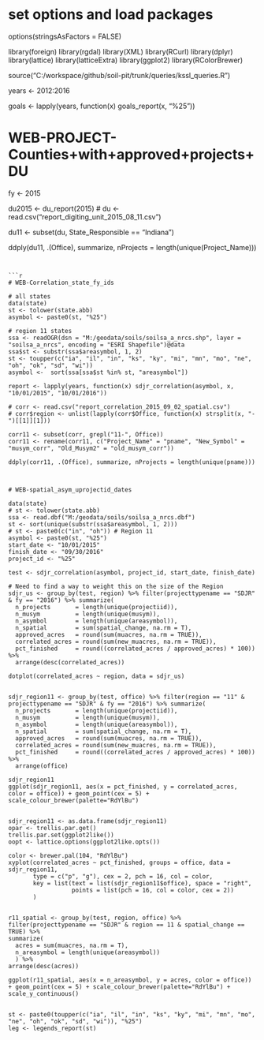 # set options and load packages
options(stringsAsFactors = FALSE)

library(foreign)
library(rgdal)
library(XML)
library(RCurl)
library(dplyr)
library(lattice)
library(latticeExtra)
library(ggplot2)
library(RColorBrewer)

source("C:/workspace/github/soil-pit/trunk/queries/kssl_queries.R")

years <- 2012:2016

goals <- lapply(years, function(x) goals_report(x, "%25"))


# WEB-PROJECT-Counties+with+approved+projects+DU
fy <- 2015

du2015 <- du_report(2015)
# du <- read.csv("report_digiting_unit_2015_08_11.csv")

du11 <- subset(du, State_Responsible == "Indiana")

ddply(du11, .(Office), summarize, nProjects = length(unique(Project_Name)))
```


```{r correlation report, echo=FALSE}
# WEB-Correlation_state_fy_ids

# all states
data(state)
st <- tolower(state.abb)
asymbol <- paste0(st, "%25")

# region 11 states
ssa <- readOGR(dsn = "M:/geodata/soils/soilsa_a_nrcs.shp", layer = "soilsa_a_nrcs", encoding = "ESRI Shapefile")@data
ssa$st <- substr(ssa$areasymbol, 1, 2)
st <- toupper(c("ia", "il", "in", "ks", "ky", "mi", "mn", "mo", "ne", "oh", "ok", "sd", "wi"))
asymbol <-  sort(ssa[ssa$st %in% st, "areasymbol"])

report <- lapply(years, function(x) sdjr_correlation(asymbol, x, "10/01/2015", "10/01/2016"))

# corr <- read.csv("report_correlation_2015_09_02_spatial.csv")
# corr$region <- unlist(lapply(corr$Office, function(x) strsplit(x, "-")[[1]][1]))

corr11 <- subset(corr, grepl("11-", Office))
corr11 <- rename(corr11, c("Project_Name" = "pname", "New_Symbol" = "musym_corr", "Old_Musym2" = "old_musym_corr"))

ddply(corr11, .(Office), summarize, nProjects = length(unique(pname)))



# WEB-spatial_asym_uprojectid_dates

data(state)
# st <- tolower(state.abb)
ssa <- read.dbf("M:/geodata/soils/soilsa_a_nrcs.dbf")
st <- sort(unique(substr(ssa$areasymbol, 1, 2)))
# st <- paste0(c("in", "oh")) # Region 11
asymbol <- paste0(st, "%25")
start_date <- "10/01/2015"
finish_date <- "09/30/2016"
project_id <- "%25"

test <- sdjr_correlation(asymbol, project_id, start_date, finish_date)

# Need to find a way to weight this on the size of the Region
sdjr_us <- group_by(test, region) %>% filter(projecttypename == "SDJR" & fy == "2016") %>% summarize(
  n_projects       = length(unique(projectiid)),
  n_musym          = length(unique(musym)),
  n_asymbol        = length(unique(areasymbol)),
  n_spatial        = sum(spatial_change, na.rm = T),
  approved_acres   = round(sum(muacres, na.rm = TRUE)),
  correlated_acres = round(sum(new_muacres, na.rm = TRUE)),
  pct_finished     = round((correlated_acres / approved_acres) * 100)) %>% 
  arrange(desc(correlated_acres))

dotplot(correlated_acres ~ region, data = sdjr_us)


sdjr_region11 <- group_by(test, office) %>% filter(region == "11" & projecttypename == "SDJR" & fy == "2016") %>% summarize(
  n_projects       = length(unique(projectiid)),
  n_musym          = length(unique(musym)),
  n_asymbol        = length(unique(areasymbol)),
  n_spatial        = sum(spatial_change, na.rm = T),
  approved_acres   = round(sum(muacres, na.rm = TRUE)),
  correlated_acres = round(sum(new_muacres, na.rm = TRUE)),
  pct_finished     = round((correlated_acres / approved_acres) * 100)) %>% 
  arrange(office)

sdjr_region11
ggplot(sdjr_region11, aes(x = pct_finished, y = correlated_acres, color = office)) + geom_point(cex = 5) + scale_colour_brewer(palette="RdYlBu")


sdjr_region11 <- as.data.frame(sdjr_region11)
opar <- trellis.par.get()
trellis.par.set(ggplot2like())
oopt <- lattice.options(ggplot2like.opts())

color <- brewer.pal(104, "RdYlBu")
xyplot(correlated_acres ~ pct_finished, groups = office, data = sdjr_region11,
       type = c("p", "g"), cex = 2, pch = 16, col = color,  
       key = list(text = list(sdjr_region11$office), space = "right", 
                  points = list(pch = 16, col = color, cex = 2))
       )


r11_spatial <- group_by(test, region, office) %>%
filter(projecttypename == "SDJR" & region == 11 & spatial_change == TRUE) %>% 
summarize(
  acres = sum(muacres, na.rm = T),
  n_areasymbol = length(unique(areasymbol))
  ) %>%
arrange(desc(acres))

ggplot(r11_spatial, aes(x = n_areasymbol, y = acres, color = office)) + geom_point(cex = 5) + scale_colour_brewer(palette="RdYlBu") + scale_y_continuous()


st <- paste0(toupper(c("ia", "il", "in", "ks", "ky", "mi", "mn", "mo", "ne", "oh", "ok", "sd", "wi")), "%25")
leg <- legends_report(st)

```



